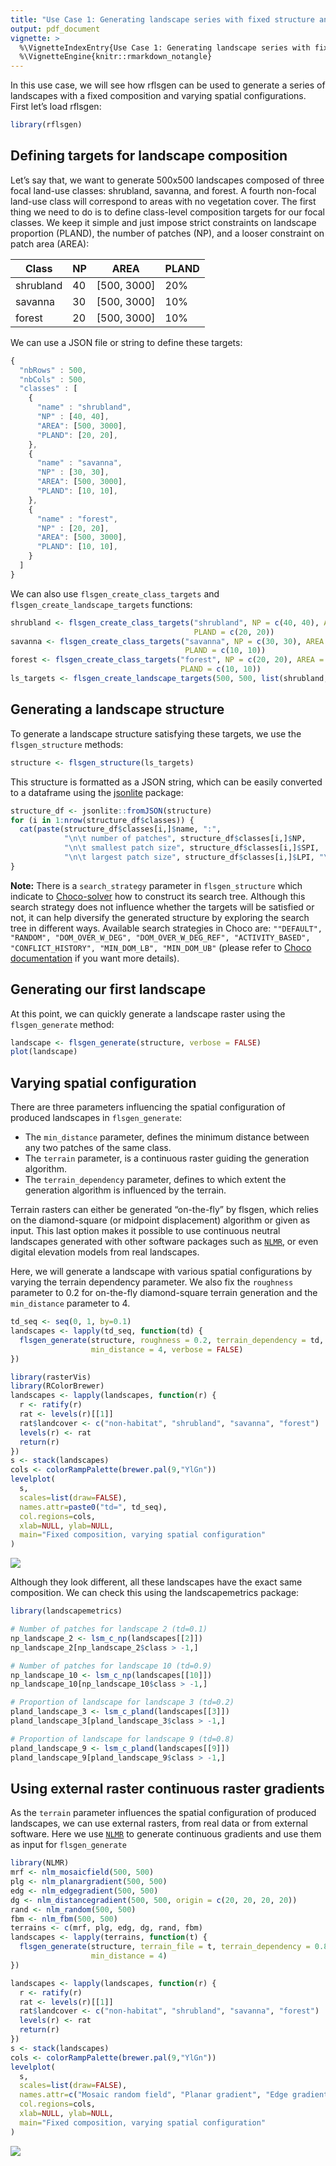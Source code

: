 ```yaml
---
title: "Use Case 1: Generating landscape series with fixed structure and varying spatial configurations"
output: pdf_document
vignette: >
  %\VignetteIndexEntry{Use Case 1: Generating landscape series with fixed structure and varying spatial configurations}
  %\VignetteEngine{knitr::rmarkdown_notangle}
---
```


In this use case, we will see how rflsgen can be used to generate a series of landscapes with a fixed composition and varying spatial configurations. First let's load rflsgen:

```r
library(rflsgen)
```

## Defining targets for landscape composition

Let's say that, we want to generate 500x500 landscapes composed of three focal land-use classes: shrubland, savanna, and forest. A fourth non-focal land-use class will correspond to areas with no vegetation cover. The first thing we need to do is to define class-level composition targets for our focal classes. We keep it simple and just impose strict constraints on landscape proportion (PLAND), the number of patches (NP), and a looser constraint on patch area (AREA):

| Class     | NP      | AREA         | PLAND |
| --------- |---------| ------------ |------ |
| shrubland | 40      | [500, 3000]  | 20%   |
| savanna   | 30      | [500, 3000]  | 10%   |
| forest    | 20      | [500, 3000]  | 10%   |


We can use a JSON file or string to define these targets:

```js
{
  "nbRows" : 500,
  "nbCols" : 500,
  "classes" : [
    {
      "name" : "shrubland",
      "NP" : [40, 40],
      "AREA": [500, 3000],
      "PLAND": [20, 20],
    },
    {
      "name" : "savanna",
      "NP" : [30, 30],
      "AREA": [500, 3000],
      "PLAND": [10, 10],
    },
    {
      "name" : "forest",
      "NP" : [20, 20],
      "AREA": [500, 3000],
      "PLAND": [10, 10],
    }
  ]
}
```

We can also use `flsgen_create_class_targets` and `flsgen_create_landscape_targets` functions:

```r
shrubland <- flsgen_create_class_targets("shrubland", NP = c(40, 40), AREA = c(500, 3000),
                                         PLAND = c(20, 20))
savanna <- flsgen_create_class_targets("savanna", NP = c(30, 30), AREA = c(500, 3000),
                                       PLAND = c(10, 10))
forest <- flsgen_create_class_targets("forest", NP = c(20, 20), AREA = c(500, 3000),
                                      PLAND = c(10, 10))
ls_targets <- flsgen_create_landscape_targets(500, 500, list(shrubland, savanna, forest))
```

## Generating a landscape structure

To generate a landscape structure satisfying these targets, we use the `flsgen_structure` methods:

```r
structure <- flsgen_structure(ls_targets)
```

This structure is formatted as a JSON string, which can be easily converted to a dataframe using the [jsonlite](https://cran.r-project.org/package=jsonlite) package:

```r
structure_df <- jsonlite::fromJSON(structure)
for (i in 1:nrow(structure_df$classes)) {
  cat(paste(structure_df$classes[i,]$name, ":",
            "\n\t number of patches", structure_df$classes[i,]$NP,
            "\n\t smallest patch size", structure_df$classes[i,]$SPI,
            "\n\t largest patch size", structure_df$classes[i,]$LPI, "\n\n"))
}
```

**Note:** There is a `search_strategy` parameter in `flsgen_structure` which indicate to [Choco-solver](https://choco-solver.org/) how to construct its search tree. Although this search strategy does not influence whether the targets will be satisfied or not, it can help diversify the generated structure by exploring the search tree in different ways. Available search strategies in Choco are: `""DEFAULT", "RANDOM", "DOM_OVER_W_DEG", "DOM_OVER_W_DEG_REF", "ACTIVITY_BASED", "CONFLICT_HISTORY", "MIN_DOM_LB", "MIN_DOM_UB"` (please refer to [Choco documentation](https://choco-solver.org/docs/solving/strategies/) if you want more details).

## Generating our first landscape

At this point, we can quickly generate a landscape raster using the `flsgen_generate` method:

```r
landscape <- flsgen_generate(structure, verbose = FALSE)
plot(landscape)
```

## Varying spatial configuration

There are three parameters influencing the spatial configuration of produced landscapes in `flsgen_generate`:

- The `min_distance` parameter, defines the minimum distance between any two patches of the same class.
- The `terrain` parameter, is a continuous raster guiding the generation algorithm.
- The `terrain_dependency` parameter, defines to which extent the generation algorithm is influenced by the terrain.

Terrain rasters can either be generated "on-the-fly" by flsgen, which relies on the diamond-square (or midpoint displacement) algorithm or given as input. This last option makes it possible to use continuous neutral landscapes generated with other software packages such as [`NLMR`](https://ropensci.github.io/NLMR/), or even digital elevation models from real landscapes.

Here, we will generate a landscape with various spatial configurations by varying the terrain dependency parameter. We also fix the `roughness` parameter to 0.2 for on-the-fly diamond-square terrain generation and the `min_distance` parameter to 4.

```r
td_seq <- seq(0, 1, by=0.1)
landscapes <- lapply(td_seq, function(td) {
  flsgen_generate(structure, roughness = 0.2, terrain_dependency = td,
                  min_distance = 4, verbose = FALSE)
})
```

```r
library(rasterVis)
library(RColorBrewer)
landscapes <- lapply(landscapes, function(r) {
  r <- ratify(r)
  rat <- levels(r)[[1]]
  rat$landcover <- c("non-habitat", "shrubland", "savanna", "forest")
  levels(r) <- rat
  return(r)
})
s <- stack(landscapes)
cols <- colorRampPalette(brewer.pal(9,"YlGn"))
levelplot(
  s,
  scales=list(draw=FALSE), 
  names.attr=paste0("td=", td_seq), 
  col.regions=cols,
  xlab=NULL, ylab=NULL,
  main="Fixed composition, varying spatial configuration"
)
```

![](figures/use_case_1_landscape_mosaic.png)

Although they look different, all these landscapes have the exact same composition. We can check this using the landscapemetrics package:

```r
library(landscapemetrics)

# Number of patches for landscape 2 (td=0.1)
np_landscape_2 <- lsm_c_np(landscapes[[2]])
np_landscape_2[np_landscape_2$class > -1,]

# Number of patches for landscape 10 (td=0.9)
np_landscape_10 <- lsm_c_np(landscapes[[10]])
np_landscape_10[np_landscape_10$class > -1,]

# Proportion of landscape for landscape 3 (td=0.2)
pland_landscape_3 <- lsm_c_pland(landscapes[[3]])
pland_landscape_3[pland_landscape_3$class > -1,]

# Proportion of landscape for landscape 9 (td=0.8)
pland_landscape_9 <- lsm_c_pland(landscapes[[9]])
pland_landscape_9[pland_landscape_9$class > -1,]
```

## Using external raster continuous raster gradients

As the `terrain` parameter influences the spatial configuration of produced landscapes, we can use external rasters, from real data or from external software. Here we use [`NLMR`](https://ropensci.github.io/NLMR/) to generate continuous gradients and use them as input for `flsgen_generate`

```r
library(NLMR)
mrf <- nlm_mosaicfield(500, 500)
plg <- nlm_planargradient(500, 500)
edg <- nlm_edgegradient(500, 500)
dg <- nlm_distancegradient(500, 500, origin = c(20, 20, 20, 20))
rand <- nlm_random(500, 500)
fbm <- nlm_fbm(500, 500)
terrains <- c(mrf, plg, edg, dg, rand, fbm)
landscapes <- lapply(terrains, function(t) {
  flsgen_generate(structure, terrain_file = t, terrain_dependency = 0.8,
                  min_distance = 4)
})
```

```r
landscapes <- lapply(landscapes, function(r) {
  r <- ratify(r)
  rat <- levels(r)[[1]]
  rat$landcover <- c("non-habitat", "shrubland", "savanna", "forest")
  levels(r) <- rat
  return(r)
})
s <- stack(landscapes)
cols <- colorRampPalette(brewer.pal(9,"YlGn"))
levelplot(
  s,
  scales=list(draw=FALSE), 
  names.attr=c("Mosaic random field", "Planar gradient", "Edge gradient", "Distance gradient", "Random", "Fractional brownian motion"), 
  col.regions=cols,
  xlab=NULL, ylab=NULL,
  main="Fixed composition, varying spatial configuration"
)
```
![](figures/use_case_1_nlmr.png)
